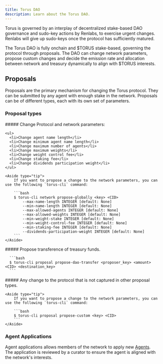 ```yaml
---
title: Torus DAO
description: Learn about the Torus DAO.
---
```



Torus is governed by an interplay of decentralized stake-based DAO governance and sudo-key actions by Renlabs, to exercise urgent changes. Renlabs will give up sudo-keys once the protocol has sufficiently matured.

The Torus DAO is fully onchain and $TORUS stake-based, governing the protocol through proposals. The DAO can change network parameters, propose custom changes and decide the emission rate and allocation between network and treasury dynamically to align with $TORUS interests.

## Proposals

Proposals are the primary mechanism for changing the Torus protocol. They can be submitted by any agent with enough stake in the network. Proposals can be of different types, each with its own set of parameters.

### Proposal types

<Tabs>
  <TabItem label="Global Params Proposals">
    ##### Change Protocol and network parameters:

    <ul>
      <li>Change agent name length</li>
      <li>Change minimum agent name length</li>
      <li>Change maximum number of agents</li>
      <li>Change maximum weights</li>
      <li>Change weight control fee</li>
      <li>Change staking fee</li>
      <li>Change dividends participation weight</li>
    </ul>

    <Aside type="tip">
        If you want to propose a change to the network parameters, you can use the following `torus-cli` command:

        ```bash
        $ torus-cli network propose-globally <key> <CID>
            --max-name-length INTEGER [default: None]
            --min-name-length INTEGER [default: None]
            --max-allowed-agents INTEGER [default: None]
            --max-allowed-weights INTEGER [default: None]
            --min-weight-stake INTEGER [default: None]
            --min-weight-control-fee INTEGER [default: None]
            --min-staking-fee INTEGER [default: None]
            --dividends-participation-weight INTEGER [default: None]
        ```
    </Aside>

  </TabItem>

  <TabItem label="Dao Treasury Transfer">
     ##### Propose transference of treasury funds.

      ```bash
      $ torus-cli proposal propose-dao-transfer <proposer_key> <amount> <CID> <destination_key>
      ```

  </TabItem>
  <TabItem label="Global Custom">
    ##### Any change to the protocol that is not captured in other proposal types.
    
    <Aside type="tip">
        If you want to propose a change to the network parameters, you can use the following `torus-cli` command:

        ```bash
        $ torus-cli proposal propose-custom <key> <CID>
        ```
    </Aside>

  </TabItem>
</Tabs>

### Agent Applications

Agent applications allows members of the network to apply new [Agents](/agents/what-is-a-agent). The application is reviewed by a curator to ensure the agent is aligned with the network's interests.

<LinkCard
  title="Network Application Process"
  href="/concepts/agent-application/"
  description="Learn how register an agent in the Torus Network."
/>
